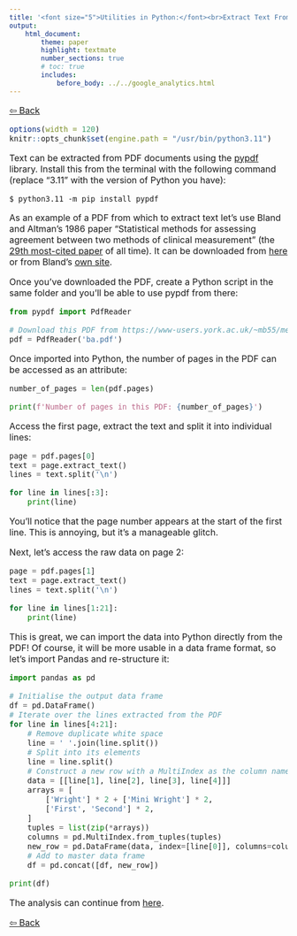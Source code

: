 ```yaml
---
title: '<font size="5">Utilities in Python:</font><br>Extract Text From PDFs'
output:
    html_document:
        theme: paper
        highlight: textmate
        number_sections: true
        # toc: true
        includes:
            before_body: ../../google_analytics.html
---
```


<font size="3">

[⇦ Back](../../python.html)

```r
options(width = 120)
knitr::opts_chunk$set(engine.path = "/usr/bin/python3.11")
```

Text can be extracted from PDF documents using the [pypdf](https://github.com/py-pdf/pypdf) library. Install this from the terminal with the following command (replace "3.11" with the version of Python you have):

```
$ python3.11 -m pip install pypdf
```

As an example of a PDF from which to extract text let's use Bland and Altman's 1986 paper "Statistical methods for assessing agreement between two methods of clinical measurement" (the [29th most-cited paper](https://www.nature.com/news/the-top-100-papers-1.16224) of all time). It can be downloaded from [here](https://www-users.york.ac.uk/~mb55/meas/ba.pdf) or from Bland's [own site](https://www-users.york.ac.uk/~mb55/index.html).

Once you've downloaded the PDF, create a Python script in the same folder and you'll be able to use pypdf from there:

```python
from pypdf import PdfReader

# Download this PDF from https://www-users.york.ac.uk/~mb55/meas/ba.pdf
pdf = PdfReader('ba.pdf')
```

Once imported into Python, the number of pages in the PDF can be accessed as an attribute:

```python
number_of_pages = len(pdf.pages)

print(f'Number of pages in this PDF: {number_of_pages}')
```

Access the first page, extract the text and split it into individual lines:

```python
page = pdf.pages[0]
text = page.extract_text()
lines = text.split('\n')

for line in lines[:3]:
    print(line)
```

You'll notice that the page number appears at the start of the first line. This is annoying, but it's a manageable glitch.

Next, let's access the raw data on page 2:

```python
page = pdf.pages[1]
text = page.extract_text()
lines = text.split('\n')

for line in lines[1:21]:
    print(line)
```

This is great, we can import the data into Python directly from the PDF! Of course, it will be more usable in a data frame format, so let's import Pandas and re-structure it:

```python
import pandas as pd

# Initialise the output data frame
df = pd.DataFrame()
# Iterate over the lines extracted from the PDF
for line in lines[4:21]:
    # Remove duplicate white space
    line = ' '.join(line.split())
    # Split into its elements
    line = line.split()
    # Construct a new row with a MultiIndex as the column names
    data = [[line[1], line[2], line[3], line[4]]]
    arrays = [
        ['Wright'] * 2 + ['Mini Wright'] * 2,
        ['First', 'Second'] * 2,
    ]
    tuples = list(zip(*arrays))
    columns = pd.MultiIndex.from_tuples(tuples)
    new_row = pd.DataFrame(data, index=[line[0]], columns=columns)
    # Add to master data frame
    df = pd.concat([df, new_row])

print(df)
```

The analysis can continue from [here](../statistics/agreement/bland_altman.html).

[⇦ Back](../../python.html)

</font>
